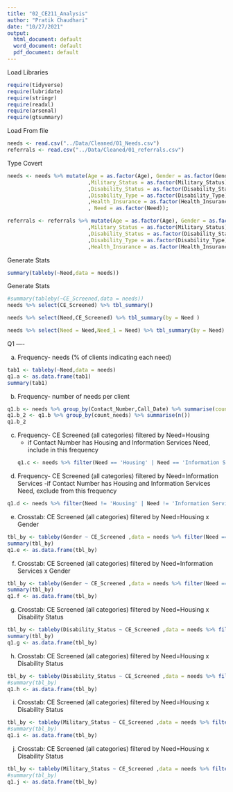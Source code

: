 ```yaml
---
title: "02_CE211_Analysis"
author: "Pratik Chaudhari"
date: "10/27/2021"
output:
  html_document: default
  word_document: default
  pdf_document: default
---
```


Load Libraries
```r
require(tidyverse)
require(lubridate)
require(stringr)
require(readxl)
require(arsenal)
require(gtsummary)
```

Load From file

```r
needs <- read.csv("../Data/Cleaned/01_Needs.csv")
referrals <- read.csv("../Data/Cleaned/01_referrals.csv")
```


Type Covert 
```r
needs <- needs %>% mutate(Age = as.factor(Age), Gender = as.factor(Gender), Language = as.factor(Language)
                          ,Military_Status = as.factor(Military_Status)
                          ,Disability_Status = as.factor(Disability_Status)
                          ,Disability_Type = as.factor(Disability_Type)
                          ,Health_Insurance = as.factor(Health_Insurance)
                          , Need = as.factor(Need));

referrals <- referrals %>% mutate(Age = as.factor(Age), Gender = as.factor(Gender), Language = as.factor(Language)
                          ,Military_Status = as.factor(Military_Status)
                          ,Disability_Status = as.factor(Disability_Status)
                          ,Disability_Type = as.factor(Disability_Type)
                          ,Health_Insurance = as.factor(Health_Insurance))
```

Generate Stats
```r
summary(tableby(~Need,data = needs))
```


Generate Stats
```r
#summary(tableby(~CE_Screened,data = needs))
needs %>% select(CE_Screened) %>% tbl_summary()
```

```r
needs %>% select(Need,CE_Screened) %>% tbl_summary(by = Need )
```

```r

needs %>% select(Need = Need,Need_1 = Need) %>% tbl_summary(by = Need)
```


Q1 ----

a. Frequency- needs (% of clients indicating each need)
```r
tab1 <- tableby(~Need,data = needs)
q1.a <- as.data.frame(tab1)
summary(tab1)
```

b. Frequency- number of needs per client

```r
q1.b <- needs %>% group_by(Contact_Number,Call_Date) %>% summarise(count_needs = n())
q1.b_2 <- q1.b %>% group_by(count_needs) %>% summarise(n()) 
q1.b_2
```

c. Frequency- CE Screened (all categories) filtered by Need=Housing
      - if Contact Number has Housing and Information Services Need, include in this frequency
```r
q1.c <- needs %>% filter(Need == 'Housing' | Need == 'Information Services')
```

d. Frequency- CE Screened (all categories) filtered by Need=Information Services
    -if Contact Number has Housing and Information Services Need, exclude from this frequency
```r
q1.d <- needs %>% filter(Need != 'Housing' | Need != 'Information Services')
```

e. Crosstab: CE Screened (all categories) filtered by Need=Housing  x Gender

```r
tbl_by <- tableby(Gender ~ CE_Screened ,data = needs %>% filter(Need == 'Housing'))
summary(tbl_by)
q1.e <- as.data.frame(tbl_by)
```


f. Crosstab: CE Screened (all categories) filtered by Need=Information Services x Gender

```r
tbl_by <- tableby(Gender ~ CE_Screened ,data = needs %>% filter(Need == 'Information Services'))
summary(tbl_by)
q1.f <- as.data.frame(tbl_by)
```

g. Crosstab: CE Screened (all categories) filtered by Need=Housing  x Disability Status

```r
tbl_by <- tableby(Disability_Status ~ CE_Screened ,data = needs %>% filter(Need == 'Housing'))
summary(tbl_by)
q1.g <- as.data.frame(tbl_by)
```

h. Crosstab: CE Screened (all categories) filtered by Need=Housing  x Disability Status

```r
tbl_by <- tableby(Disability_Status ~ CE_Screened ,data = needs %>% filter(Need == 'Information Services'))
#summary(tbl_by)
q1.h <- as.data.frame(tbl_by)
```

i. Crosstab: CE Screened (all categories) filtered by Need=Housing  x Disability Status

```r
tbl_by <- tableby(Military_Status ~ CE_Screened ,data = needs %>% filter(Need == 'Housing'))
#summary(tbl_by)
q1.i <- as.data.frame(tbl_by)
```

j. Crosstab: CE Screened (all categories) filtered by Need=Housing  x Disability Status

```r
tbl_by <- tableby(Military_Status ~ CE_Screened ,data = needs %>% filter(Need == 'Information Services'))
#summary(tbl_by)
q1.j <- as.data.frame(tbl_by)
```




